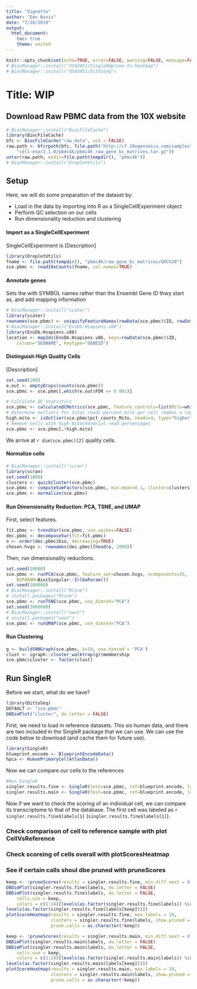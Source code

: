 ```yaml
---
title: "Vignette"
author: "Dan Bunis"
date: "7/18/2019"
output:
  html_document:
    toc: true
    theme: united
---
```


```r
knitr::opts_chunk$set(echo=TRUE, error=FALSE, warning=FALSE, message=FALSE)
# BiocManager::install("dtm2451/SingleR@prune-to-heatmap")
# BiocManager::install("dtm2451/DittoSeq")
```

# Title: WIP

## Download Raw PBMC data from the 10X website

```r
# BiocManager::install("BiocFileCache")
library(BiocFileCache)
bfc <- BiocFileCache("raw_data", ask = FALSE)
raw.path <- bfcrpath(bfc, file.path("http://cf.10xgenomics.com/samples",
    "cell-exp/2.1.0/pbmc4k/pbmc4k_raw_gene_bc_matrices.tar.gz"))
untar(raw.path, exdir=file.path(tempdir(), "pbmc4k"))
# BiocManager::install("DropletUtils")
```

## Setup

Here, we will do some preparation of the dataset by:

- Load in the data by importing into R as a SingleCellExperiment object
- Perform QC selection on our cells
- Run dimensionality reduction and clustering

#### Import as a SingleCellExperiment

SingleCellExperiment is [Description]

```r
library(DropletUtils)
fname <- file.path(tempdir(), "pbmc4k/raw_gene_bc_matrices/GRCh38")
sce.pbmc <- read10xCounts(fname, col.names=TRUE)
```

#### Annotate genes

Sets the with SYMBOL names rather than the Ensembl Gene ID thwy start as, and add mapping information

```r
# BiocManager::install("scater")
library(scater)
rownames(sce.pbmc) <- uniquifyFeatureNames(rowData(sce.pbmc)$ID, rowData(sce.pbmc)$Symbol)
# BiocManager::install("EnsDb.Hsapiens.v86")
library(EnsDb.Hsapiens.v86)
location <- mapIds(EnsDb.Hsapiens.v86, keys=rowData(sce.pbmc)$ID,
    column="SEQNAME", keytype="GENEID")
```

#### Distinguish High Quality Cells

[Description]

```r
set.seed(100)
e.out <- emptyDrops(counts(sce.pbmc))
sce.pbmc <- sce.pbmc[,which(e.out$FDR <= 0.001)]
```

```r
# Calculate QC statistics
sce.pbmc <- calculateQCMetrics(sce.pbmc, feature_controls=list(Mito=which(location=="MT")))
# Determine outliers for total reads percent.mito per cell (makes a logical the length of our #cells)
high.mito <- isOutlier(sce.pbmc$pct_counts_Mito, nmads=3, type="higher")
# Remove cells with high mitochondrial read percentages
sce.pbmc <- sce.pbmc[,!high.mito]
```

We arrive at `r dim(sce.pbmc)[2]` quality cells.

#### Normalize cells

```r
# BiocManager::install("scran")
library(scran)
set.seed(1000)
clusters <- quickCluster(sce.pbmc)
sce.pbmc <- computeSumFactors(sce.pbmc, min.mean=0.1, cluster=clusters)
sce.pbmc <- normalize(sce.pbmc)
```

#### Run Dimensionality Reduction: PCA, TSNE, and UMAP

First, select features.

```r
fit.pbmc <- trendVar(sce.pbmc, use.spikes=FALSE)
dec.pbmc <- decomposeVar(fit=fit.pbmc)
o <- order(dec.pbmc$bio, decreasing=TRUE)
chosen.hvgs <- rownames(dec.pbmc)[head(o, 2000)]
```

Then, run dimensionality reductions.

```r
set.seed(10000)
sce.pbmc <- runPCA(sce.pbmc, feature_set=chosen.hvgs, ncomponents=25,
    BSPARAM=BiocSingular::IrlbaParam())
set.seed(100000)
# BiocManager::install("Rtsne")
# install.packages("Rtsne")
sce.pbmc <- runTSNE(sce.pbmc, use_dimred="PCA")
set.seed(1000000)
# BiocManager::install("uwot")
# install.packages("uwot")
sce.pbmc <- runUMAP(sce.pbmc, use_dimred="PCA")
```

#### Run Clustering

```r
g <- buildSNNGraph(sce.pbmc, k=10, use.dimred = 'PCA')
clust <- igraph::cluster_walktrap(g)$membership
sce.pbmc$cluster <- factor(clust)
```

## Run SingleR

Before we start, what do we have?

```r
library(DittoSeq)
DEFAULT <- "sce.pbmc"
DBDimPlot("cluster", do.letter = FALSE)
```

First, we need to load in reference datasets.  This sis human data, and there are two included in the SingleR package that we can use.  We can use the code below to download (and cache them for future use).

```r
library(SingleR)
blueprint.encode <- BlueprintEncodeData()
hpca <- HumanPrimaryCellAtlasData()
```

Now we can compare our cells to the references

```r
#Run SingleR
singler.results.fine <- SingleR(test=sce.pbmc, ref=blueprint.encode, labels=blueprint.encode$label.fine, genes="de")
singler.results.main <- SingleR(test=sce.pbmc, ref=blueprint.encode, labels=blueprint.encode$label.main, genes="de")
```

Now if we want to check the scoring of an individual cell, we can compare its transcriptome to that of the database.  The first cell was labeled as `r singler.results.fine$labels[1]` (`singler.results.fine$labels[1]`).

### Check comparison of cell to reference sample with plot CellVsReference

### Check scoreing of cells overall with plotScoresHeatmap

### See if certain calls shoul dbe pruned with pruneScores

```r
keep <- !pruneScores(results = singler.results.fine, min.diff.next = 0.1, nmads = 3)
DBDimPlot(singler.results.fine$labels, do.letter = FALSE)
DBDimPlot(singler.results.fine$labels, do.letter = FALSE,
    cells.use = keep,
    colors = c(1:24)[levels(as.factor(singler.results.fine$labels)) %in%
levels(as.factor(singler.results.fine$labels[keep]))])
plotScoreHeatmap(results = singler.results.fine, max.labels = 10,
                 clusters = singler.results.fine$labels, show.pruned = TRUE,
                 prune.calls = as.character(!keep))
```

```r
keep <- !pruneScores(results = singler.results.main, min.diff.next = 0.1, nmads = 3)
DBDimPlot(singler.results.main$labels, do.letter = FALSE)
DBDimPlot(singler.results.main$labels, do.letter = FALSE,
    cells.use = keep,
    colors = c(1:24)[levels(as.factor(singler.results.main$labels)) %in%
levels(as.factor(singler.results.main$labels[keep]))])
plotScoreHeatmap(results = singler.results.main, max.labels = 10,
                 clusters = singler.results.main$labels, show.pruned = TRUE,
                 prune.calls = as.character(!keep))
```
